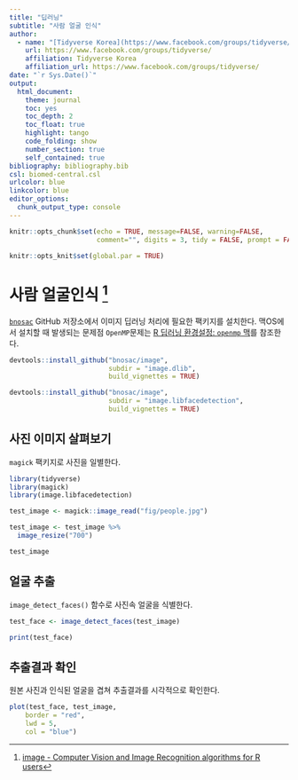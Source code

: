 ```yaml
---
title: "딥러닝"
subtitle: "사람 얼굴 인식"
author:
  - name: "[Tidyverse Korea](https://www.facebook.com/groups/tidyverse/)"
    url: https://www.facebook.com/groups/tidyverse/
    affiliation: Tidyverse Korea
    affiliation_url: https://www.facebook.com/groups/tidyverse/
date: "`r Sys.Date()`"
output:
  html_document: 
    theme: journal
    toc: yes
    toc_depth: 2
    toc_float: true
    highlight: tango
    code_folding: show
    number_section: true
    self_contained: true
bibliography: bibliography.bib
csl: biomed-central.csl
urlcolor: blue
linkcolor: blue
editor_options: 
  chunk_output_type: console
---
```


``` r
knitr::opts_chunk$set(echo = TRUE, message=FALSE, warning=FALSE,
                      comment="", digits = 3, tidy = FALSE, prompt = FALSE, fig.align = 'center')

knitr::opts_knit$set(global.par = TRUE) 
```

# 사람 얼굴인식 [^bnosac-image] {#recognize-face}

[^bnosac-image]: [image - Computer Vision and Image Recognition algorithms for R users](https://github.com/bnosac/image)

[`bnosac`](https://github.com/bnosac/image) GitHub 저장소에서 이미지 딥러닝 처리에 필요한 팩키지를 설치한다. 맥OS에서 설치할 때 발생되는 문제점 `OpenMP`문제는 [R 딥러닝 환경설정: `openmp` 맥](http://statkclee.github.io/deep-learning/dl-mac-openmp.html)를 참조한다.

```r
devtools::install_github("bnosac/image",
                         subdir = "image.dlib",
                         build_vignettes = TRUE)

devtools::install_github("bnosac/image",
                         subdir = "image.libfacedetection",
                         build_vignettes = TRUE)
```

## 사진 이미지 살펴보기 {#recognize-face-picture}

`magick` 팩키지로 사진을 일별한다. 

```r
library(tidyverse)
library(magick)
library(image.libfacedetection)

test_image <- magick::image_read("fig/people.jpg")

test_image <- test_image %>% 
  image_resize("700")

test_image
```

## 얼굴 추출 {#recognize-face-extraction}

`image_detect_faces()` 함수로 사진속 얼굴을 식별한다.

```r
test_face <- image_detect_faces(test_image)

print(test_face)
```

## 추출결과 확인 {#recognize-face-confirm}

원본 사진과 인식된 얼굴을 겹쳐 추출결과를 시각적으로 확인한다.

```r

plot(test_face, test_image,
    border = "red",
    lwd = 5,
    col = "blue")
```


